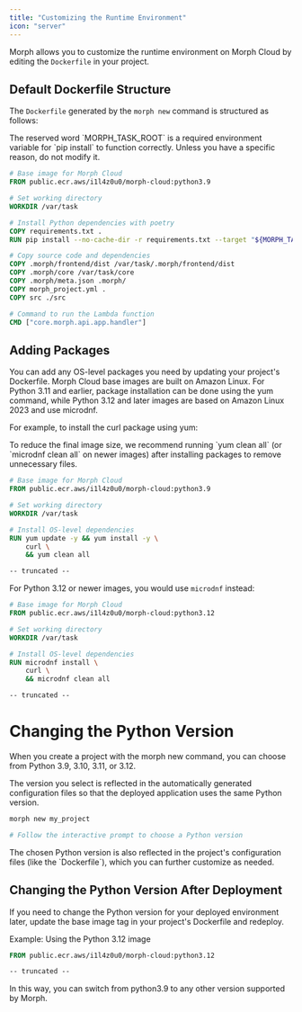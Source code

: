```yaml
---
title: "Customizing the Runtime Environment"
icon: "server"
---
```


Morph allows you to customize the runtime environment on Morph Cloud by editing the `Dockerfile` in your project.

## Default Dockerfile Structure

The `Dockerfile` generated by the `morph new` command is structured as follows:

<Warning>
  The reserved word `MORPH_TASK_ROOT` is a required environment variable for
  `pip install` to function correctly. Unless you have a specific reason, do not
  modify it.
</Warning>

```Dockerfile
# Base image for Morph Cloud
FROM public.ecr.aws/i1l4z0u0/morph-cloud:python3.9

# Set working directory
WORKDIR /var/task

# Install Python dependencies with poetry
COPY requirements.txt .
RUN pip install --no-cache-dir -r requirements.txt --target "${MORPH_TASK_ROOT}"

# Copy source code and dependencies
COPY .morph/frontend/dist /var/task/.morph/frontend/dist
COPY .morph/core /var/task/core
COPY .morph/meta.json .morph/
COPY morph_project.yml .
COPY src ./src

# Command to run the Lambda function
CMD ["core.morph.api.app.handler"]
```

## Adding Packages

You can add any OS-level packages you need by updating your project's Dockerfile.
Morph Cloud base images are built on Amazon Linux. For Python 3.11 and earlier, package installation can be done using the yum command, while Python 3.12 and later images are based on Amazon Linux 2023 and use microdnf.

For example, to install the curl package using yum:

<Note>
  To reduce the final image size, we recommend running `yum clean all` (or
  `microdnf clean all` on newer images) after installing packages to remove
  unnecessary files.
</Note>

```Dockerfile
# Base image for Morph Cloud
FROM public.ecr.aws/i1l4z0u0/morph-cloud:python3.9

# Set working directory
WORKDIR /var/task

# Install OS-level dependencies
RUN yum update -y && yum install -y \
    curl \
    && yum clean all

-- truncated --
```

For Python 3.12 or newer images, you would use `microdnf` instead:

```Dockerfile
# Base image for Morph Cloud
FROM public.ecr.aws/i1l4z0u0/morph-cloud:python3.12

# Set working directory
WORKDIR /var/task

# Install OS-level dependencies
RUN microdnf install \
    curl \
    && microdnf clean all

-- truncated --
```

# Changing the Python Version

When you create a project with the morph new command, you can choose from Python 3.9, 3.10, 3.11, or 3.12.

The version you select is reflected in the automatically generated configuration files so that the deployed application uses the same Python version.

```bash
morph new my_project

# Follow the interactive prompt to choose a Python version
```

<Note>
  The chosen Python version is also reflected in the project's configuration
  files (like the `Dockerfile`), which you can further customize as needed.
</Note>

## Changing the Python Version After Deployment

If you need to change the Python version for your deployed environment later, update the base image tag in your project's Dockerfile and redeploy.

Example: Using the Python 3.12 image

```Dockerfile
FROM public.ecr.aws/i1l4z0u0/morph-cloud:python3.12

-- truncated --
```

In this way, you can switch from python3.9 to any other version supported by Morph.
